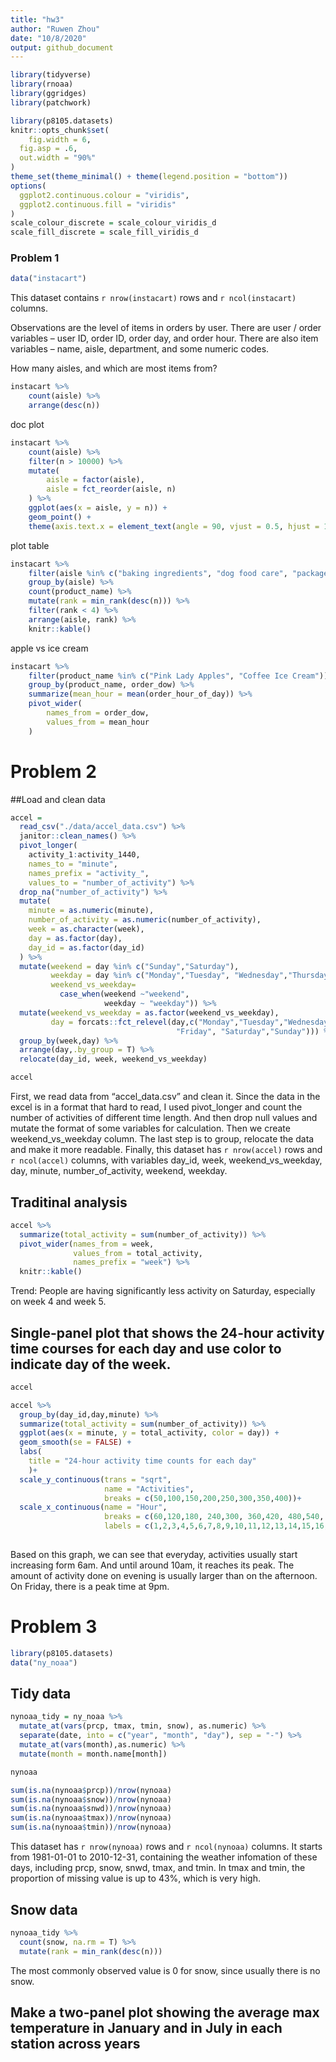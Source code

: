 ```yaml
---
title: "hw3"
author: "Ruwen Zhou"
date: "10/8/2020"
output: github_document
---
```


```r
library(tidyverse)
library(rnoaa)
library(ggridges)
library(patchwork)

library(p8105.datasets)
knitr::opts_chunk$set(
	fig.width = 6, 
  fig.asp = .6,
  out.width = "90%"
)
theme_set(theme_minimal() + theme(legend.position = "bottom"))
options(
  ggplot2.continuous.colour = "viridis",
  ggplot2.continuous.fill = "viridis"
)
scale_colour_discrete = scale_colour_viridis_d
scale_fill_discrete = scale_fill_viridis_d
```

### Problem 1

```r
data("instacart")
```

This dataset contains `r nrow(instacart)` rows and `r ncol(instacart)` columns. 

Observations are the level of items in orders by user. There are user / order variables -- user ID, order ID, order day, and order hour. There are also item variables -- name, aisle, department, and some numeric codes. 

How many aisles, and which are most items from?

```r
instacart %>% 
	count(aisle) %>% 
	arrange(desc(n))
```

doc plot
```r
instacart %>% 
	count(aisle) %>% 
	filter(n > 10000) %>% 
	mutate(
		aisle = factor(aisle),
		aisle = fct_reorder(aisle, n)
	) %>% 
	ggplot(aes(x = aisle, y = n)) + 
	geom_point() + 
	theme(axis.text.x = element_text(angle = 90, vjust = 0.5, hjust = 1))
```

plot table

```r
instacart %>% 
	filter(aisle %in% c("baking ingredients", "dog food care", "packaged vegetables fruits")) %>% 
	group_by(aisle) %>% 
	count(product_name) %>% 
	mutate(rank = min_rank(desc(n))) %>% 
	filter(rank < 4) %>% 
	arrange(aisle, rank) %>% 
	knitr::kable()
```

apple vs ice cream

```r
instacart %>% 
	filter(product_name %in% c("Pink Lady Apples", "Coffee Ice Cream")) %>% 
	group_by(product_name, order_dow) %>% 
	summarize(mean_hour = mean(order_hour_of_day)) %>% 
	pivot_wider(
		names_from = order_dow,
		values_from = mean_hour
	)
```

# Problem 2

##Load and clean data

```r
accel = 
  read_csv("./data/accel_data.csv") %>% 
  janitor::clean_names() %>%
  pivot_longer(
    activity_1:activity_1440,
    names_to = "minute",
    names_prefix = "activity_",
    values_to = "number_of_activity") %>% 
  drop_na("number_of_activity") %>% 
  mutate(
    minute = as.numeric(minute),
    number_of_activity = as.numeric(number_of_activity),
    week = as.character(week),
    day = as.factor(day),
    day_id = as.factor(day_id) 
  ) %>% 
  mutate(weekend = day %in% c("Sunday","Saturday"),
         weekday = day %in% c("Monday","Tuesday", "Wednesday","Thursday","Friday"),
         weekend_vs_weekday=
           case_when(weekend ~"weekend",
                     weekday ~ "weekday")) %>% 
  mutate(weekend_vs_weekday = as.factor(weekend_vs_weekday),
         day = forcats::fct_relevel(day,c("Monday","Tuesday","Wednesday","Thursday",
                                     "Friday", "Saturday","Sunday"))) %>% 
  group_by(week,day) %>% 
  arrange(day,.by_group = T) %>% 
  relocate(day_id, week, weekend_vs_weekday)

accel
```
First, we read data from "accel_data.csv" and clean it. Since the data in the excel is in a format that hard to read, I used pivot_longer and count the number of activities of different time length. And then drop null values and mutate the format of some variables for calculation. Then we create weekend_vs_weekday column. The last step is to group, relocate the data and make it more readable. Finally, this dataset has `r nrow(accel)` rows and `r ncol(accel)` columns, with variables day_id, week, weekend_vs_weekday, day, minute, number_of_activity, weekend, weekday.

## Traditinal analysis
```r
accel %>% 
  summarize(total_activity = sum(number_of_activity)) %>% 
  pivot_wider(names_from = week,
              values_from = total_activity,
              names_prefix = "week") %>% 
  knitr::kable()
```
Trend: People are having significantly less activity on Saturday, especially on week 4 and week 5.

## Single-panel plot that shows the 24-hour activity time courses for each day and use color to indicate day of the week.
```r
accel
```
```r
accel %>% 
  group_by(day_id,day,minute) %>% 
  summarize(total_activity = sum(number_of_activity)) %>%
  ggplot(aes(x = minute, y = total_activity, color = day)) +
  geom_smooth(se = FALSE) +
  labs(
    title = "24-hour activity time counts for each day"
    )+
  scale_y_continuous(trans = "sqrt",
                     name = "Activities",
                     breaks = c(50,100,150,200,250,300,350,400))+
  scale_x_continuous(name = "Hour",
                     breaks = c(60,120,180, 240,300, 360,420, 480,540, 600,660, 720,780, 840,900, 960,1020, 1080,1140, 1200,1260, 1320,1380, 1440),
                     labels = c(1,2,3,4,5,6,7,8,9,10,11,12,13,14,15,16,17,18,19,20,21,22,23,24))
  
```
Based on this graph, we can see that everyday, activities usually start increasing form 6am. And until around 10am, it reaches its peak. The amount of activity done on evening is usually larger than on the afternoon. On Friday, there is a peak time at 9pm.

# Problem 3

```r
library(p8105.datasets)
data("ny_noaa")
```

## Tidy data
```r
nynoaa_tidy = ny_noaa %>% 
  mutate_at(vars(prcp, tmax, tmin, snow), as.numeric) %>% 
  separate(date, into = c("year", "month", "day"), sep = "-") %>% 
  mutate_at(vars(month),as.numeric) %>% 
  mutate(month = month.name[month])

nynoaa
```
```r
sum(is.na(nynoaa$prcp))/nrow(nynoaa)
sum(is.na(nynoaa$snow))/nrow(nynoaa)
sum(is.na(nynoaa$snwd))/nrow(nynoaa)
sum(is.na(nynoaa$tmax))/nrow(nynoaa)
sum(is.na(nynoaa$tmin))/nrow(nynoaa)
```

This dataset has `r nrow(nynoaa)` rows and `r ncol(nynoaa)` columns. It starts from 1981-01-01 to 2010-12-31, containing the weather infomation of these days, including prcp, snow, snwd, tmax, and tmin. In tmax and tmin, the proportion of missing value is up to 43%, which is very high.

## Snow data
```r
nynoaa_tidy %>% 
  count(snow, na.rm = T) %>% 
  mutate(rank = min_rank(desc(n)))
```
The most commonly observed value is 0 for snow, since usually there is no snow.

## Make a two-panel plot showing the average max temperature in January and in July in each station across years
```r

```

























